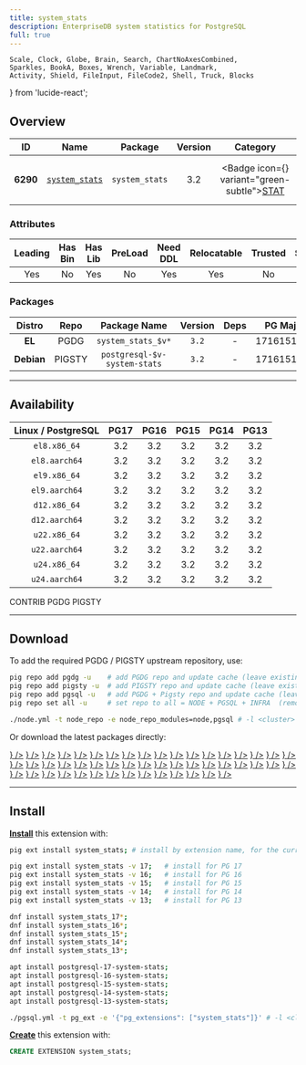 ```yaml
---
title: system_stats
description: EnterpriseDB system statistics for PostgreSQL
full: true
---
```


    Scale, Clock, Globe, Brain, Search, ChartNoAxesCombined,
    Sparkles, BookA, Boxes, Wrench, Variable, Landmark,
    Activity, Shield, FileInput, FileCode2, Shell, Truck, Blocks
} from 'lucide-react';

## Overview

| <TooltipIconButton tooltip="Extension unique identifier" side="top">ID</TooltipIconButton> | <TooltipIconButton tooltip="Extension name" side="top">Name</TooltipIconButton> | <TooltipIconButton tooltip="Package name for installation" side="top">Package</TooltipIconButton> | <TooltipIconButton tooltip="Latest available extension version" side="top">Version</TooltipIconButton> | <TooltipIconButton tooltip="Extension category" side="top">Category</TooltipIconButton> | <TooltipIconButton tooltip="Open source license" side="top">License</TooltipIconButton> | <TooltipIconButton tooltip="Programming language" side="top">Lang</TooltipIconButton> |
|:--------:|:--------:|:----------:|:--------------:|:---------------------------------------:|:------------------------------------------------------:|:----:|
| **6290** | [`system_stats`](https://github.com/EnterpriseDB/system_stats) | `system_stats` | 3.2 | <Badge icon={<Activity />} variant="green-subtle"><a href="/ext/stat" className="no-underline">STAT</a></Badge> | <a href="/ext/list/license#postgresql" className="no-underline"><Badge icon={<Scale />} variant="blue-subtle">PostgreSQL</Badge></a> | <a href="/ext/list/lang#c"><Badge icon={<FileCode2 />} variant="blue-subtle">C</Badge></a> |

### Attributes

| <TooltipIconButton tooltip="The Primary Leading extension in the Package" side="top">Leading</TooltipIconButton> | <TooltipIconButton tooltip="Contains binary utils" side="top">Has Bin</TooltipIconButton> | <TooltipIconButton tooltip="Contains .so shared library files" side="top">Has Lib</TooltipIconButton> | <TooltipIconButton tooltip="Requires preloading via shared_preload_libraries" side="top">PreLoad</TooltipIconButton> | <TooltipIconButton tooltip="Requires CREATE EXTENSION DDL command" side="top">Need DDL</TooltipIconButton> | <TooltipIconButton tooltip="Can be installed in any schema" side="top">Relocatable</TooltipIconButton> | <TooltipIconButton tooltip="Can be created by non-superuser" side="top">Trusted</TooltipIconButton> | <TooltipIconButton tooltip="Schemas used by this extension" side="top">Schemas</TooltipIconButton> |
|:-------:|:-------:|:-------:|:-------:|:--------:|:-----------:|:-------:|:-------:|
| Yes | No | Yes | No | Yes | Yes | No | - |

### Packages

| <TooltipIconButton tooltip="Linux distribution family, EL or Debian" side="top">Distro</TooltipIconButton> | <TooltipIconButton tooltip="Package repository" side="top">Repo</TooltipIconButton> | <TooltipIconButton tooltip="The RPM/DEB Package Name Pattern (replace $v with real pg major)" side="top">Package Name</TooltipIconButton> | <TooltipIconButton tooltip="Latest package version" side="top">Version</TooltipIconButton> | <TooltipIconButton tooltip="RPM/DEB Package dependencies" side="top">Deps</TooltipIconButton> | <TooltipIconButton tooltip="Available in these PostgreSQL Major Versions" side="top">PG Major</TooltipIconButton> |
|:----------:|:--------:|:------------------------:|:-----------:|:------------:|:------------------:|
|   **EL**   | <Badge variant="blue-subtle"><span className="font-bold">PGDG</span></Badge> | `system_stats_$v*` | `3.2` | - | <Badge variant="green-subtle">17</Badge><Badge variant="green-subtle">16</Badge><Badge variant="green-subtle">15</Badge><Badge variant="green-subtle">14</Badge><Badge variant="green-subtle">13</Badge> |
| **Debian** | <Badge variant="amber-subtle"><span className="font-bold">PIGSTY</span></Badge> | `postgresql-$v-system-stats` | `3.2` | - | <Badge variant="green-subtle">17</Badge><Badge variant="green-subtle">16</Badge><Badge variant="green-subtle">15</Badge><Badge variant="green-subtle">14</Badge><Badge variant="green-subtle">13</Badge> |



------

## Availability

| <TooltipIconButton tooltip="Linux Distro Arch / PostgreSQL Major Version" side="top">Linux / PostgreSQL </TooltipIconButton> | **PG17** | **PG16** | **PG15** | **PG14** | **PG13** |
|:-----:|:-----:|:-----:|:-----:|:-----:|:-----:|
| `el8.x86_64` | <Badge variant="blue-subtle">3.2</Badge> | <Badge variant="blue-subtle">3.2</Badge> | <Badge variant="blue-subtle">3.2</Badge> | <Badge variant="blue-subtle">3.2</Badge> | <Badge variant="blue-subtle">3.2</Badge> |
| `el8.aarch64` | <Badge variant="blue-subtle">3.2</Badge> | <Badge variant="blue-subtle">3.2</Badge> | <Badge variant="blue-subtle">3.2</Badge> | <Badge variant="blue-subtle">3.2</Badge> | <Badge variant="blue-subtle">3.2</Badge> |
| `el9.x86_64` | <Badge variant="blue-subtle">3.2</Badge> | <Badge variant="blue-subtle">3.2</Badge> | <Badge variant="blue-subtle">3.2</Badge> | <Badge variant="blue-subtle">3.2</Badge> | <Badge variant="blue-subtle">3.2</Badge> |
| `el9.aarch64` | <Badge variant="blue-subtle">3.2</Badge> | <Badge variant="blue-subtle">3.2</Badge> | <Badge variant="blue-subtle">3.2</Badge> | <Badge variant="blue-subtle">3.2</Badge> | <Badge variant="blue-subtle">3.2</Badge> |
| `d12.x86_64` | <Badge variant="amber-subtle">3.2</Badge> | <Badge variant="amber-subtle">3.2</Badge> | <Badge variant="amber-subtle">3.2</Badge> | <Badge variant="amber-subtle">3.2</Badge> | <Badge variant="amber-subtle">3.2</Badge> |
| `d12.aarch64` | <Badge variant="amber-subtle">3.2</Badge> | <Badge variant="amber-subtle">3.2</Badge> | <Badge variant="amber-subtle">3.2</Badge> | <Badge variant="amber-subtle">3.2</Badge> | <Badge variant="amber-subtle">3.2</Badge> |
| `u22.x86_64` | <Badge variant="amber-subtle">3.2</Badge> | <Badge variant="amber-subtle">3.2</Badge> | <Badge variant="amber-subtle">3.2</Badge> | <Badge variant="amber-subtle">3.2</Badge> | <Badge variant="amber-subtle">3.2</Badge> |
| `u22.aarch64` | <Badge variant="amber-subtle">3.2</Badge> | <Badge variant="amber-subtle">3.2</Badge> | <Badge variant="amber-subtle">3.2</Badge> | <Badge variant="amber-subtle">3.2</Badge> | <Badge variant="amber-subtle">3.2</Badge> |
| `u24.x86_64` | <Badge variant="amber-subtle">3.2</Badge> | <Badge variant="amber-subtle">3.2</Badge> | <Badge variant="amber-subtle">3.2</Badge> | <Badge variant="amber-subtle">3.2</Badge> | <Badge variant="amber-subtle">3.2</Badge> |
| `u24.aarch64` | <Badge variant="amber-subtle">3.2</Badge> | <Badge variant="amber-subtle">3.2</Badge> | <Badge variant="amber-subtle">3.2</Badge> | <Badge variant="amber-subtle">3.2</Badge> | <Badge variant="amber-subtle">3.2</Badge> |

<Badge variant="green-subtle"><span className="font-black">CONTRIB</span></Badge> <Badge variant="blue-subtle"><span className="font-black">PGDG</span></Badge> <Badge variant="amber-subtle"><span className="font-black">PIGSTY</span></Badge>

------

## Download

To add the required PGDG / PIGSTY upstream repository, use:

```bash tab="pig"
pig repo add pgdg -u    # add PGDG repo and update cache (leave existing repos)
pig repo add pigsty -u  # add PIGSTY repo and update cache (leave existing repos)
pig repo add pgsql -u   # add PGDG + Pigsty repo and update cache (leave existing repos)
pig repo set all -u     # set repo to all = NODE + PGSQL + INFRA  (remove existing repos)
```
```bash tab="pigsty"
./node.yml -t node_repo -e node_repo_modules=node,pgsql # -l <cluster>
```

Or download the latest packages directly:

<Files>
    <Folder name="el8.x86_64">
        <a href="https://download.postgresql.org/pub/repos/yum/17/redhat/rhel-8-x86_64/system_stats_17-3.2-1PGDG.rhel8.x86_64.rpm"><File name="system_stats_17-3.2-1PGDG.rhel8.x86_64.rpm" icon={<Package className="text-emerald-500" />} /></a>
        <a href="https://download.postgresql.org/pub/repos/yum/16/redhat/rhel-8-x86_64/system_stats_16-3.2-1PGDG.rhel8.x86_64.rpm"><File name="system_stats_16-3.2-1PGDG.rhel8.x86_64.rpm" icon={<Package className="text-emerald-500" />} /></a>
        <a href="https://download.postgresql.org/pub/repos/yum/15/redhat/rhel-8-x86_64/system_stats_15-3.2-1PGDG.rhel8.x86_64.rpm"><File name="system_stats_15-3.2-1PGDG.rhel8.x86_64.rpm" icon={<Package className="text-emerald-500" />} /></a>
        <a href="https://download.postgresql.org/pub/repos/yum/14/redhat/rhel-8-x86_64/system_stats_14-3.2-1PGDG.rhel8.x86_64.rpm"><File name="system_stats_14-3.2-1PGDG.rhel8.x86_64.rpm" icon={<Package className="text-emerald-500" />} /></a>
        <a href="https://download.postgresql.org/pub/repos/yum/13/redhat/rhel-8-x86_64/system_stats_13-3.2-1PGDG.rhel8.x86_64.rpm"><File name="system_stats_13-3.2-1PGDG.rhel8.x86_64.rpm" icon={<Package className="text-emerald-500" />} /></a>
    </Folder>
    <Folder name="el8.aarch64">
        <a href="https://download.postgresql.org/pub/repos/yum/17/redhat/rhel-8-aarch64/system_stats_17-3.2-1PGDG.rhel8.aarch64.rpm"><File name="system_stats_17-3.2-1PGDG.rhel8.aarch64.rpm" icon={<Package className="text-orange-500" />} /></a>
        <a href="https://download.postgresql.org/pub/repos/yum/16/redhat/rhel-8-aarch64/system_stats_16-3.2-1PGDG.rhel8.aarch64.rpm"><File name="system_stats_16-3.2-1PGDG.rhel8.aarch64.rpm" icon={<Package className="text-orange-500" />} /></a>
        <a href="https://download.postgresql.org/pub/repos/yum/15/redhat/rhel-8-aarch64/system_stats_15-3.2-1PGDG.rhel8.aarch64.rpm"><File name="system_stats_15-3.2-1PGDG.rhel8.aarch64.rpm" icon={<Package className="text-orange-500" />} /></a>
        <a href="https://download.postgresql.org/pub/repos/yum/14/redhat/rhel-8-aarch64/system_stats_14-3.2-1PGDG.rhel8.aarch64.rpm"><File name="system_stats_14-3.2-1PGDG.rhel8.aarch64.rpm" icon={<Package className="text-orange-500" />} /></a>
        <a href="https://download.postgresql.org/pub/repos/yum/13/redhat/rhel-8-aarch64/system_stats_13-3.2-1PGDG.rhel8.aarch64.rpm"><File name="system_stats_13-3.2-1PGDG.rhel8.aarch64.rpm" icon={<Package className="text-orange-500" />} /></a>
    </Folder>
    <Folder name="el9.x86_64">
        <a href="https://download.postgresql.org/pub/repos/yum/17/redhat/rhel-9-x86_64/system_stats_17-3.2-1PGDG.rhel9.x86_64.rpm"><File name="system_stats_17-3.2-1PGDG.rhel9.x86_64.rpm" icon={<Package className="text-emerald-500" />} /></a>
        <a href="https://download.postgresql.org/pub/repos/yum/16/redhat/rhel-9-x86_64/system_stats_16-3.2-1PGDG.rhel9.x86_64.rpm"><File name="system_stats_16-3.2-1PGDG.rhel9.x86_64.rpm" icon={<Package className="text-emerald-500" />} /></a>
        <a href="https://download.postgresql.org/pub/repos/yum/15/redhat/rhel-9-x86_64/system_stats_15-3.2-1PGDG.rhel9.x86_64.rpm"><File name="system_stats_15-3.2-1PGDG.rhel9.x86_64.rpm" icon={<Package className="text-emerald-500" />} /></a>
        <a href="https://download.postgresql.org/pub/repos/yum/14/redhat/rhel-9-x86_64/system_stats_14-3.2-1PGDG.rhel9.x86_64.rpm"><File name="system_stats_14-3.2-1PGDG.rhel9.x86_64.rpm" icon={<Package className="text-emerald-500" />} /></a>
        <a href="https://download.postgresql.org/pub/repos/yum/13/redhat/rhel-9-x86_64/system_stats_13-3.2-1PGDG.rhel9.x86_64.rpm"><File name="system_stats_13-3.2-1PGDG.rhel9.x86_64.rpm" icon={<Package className="text-emerald-500" />} /></a>
    </Folder>
    <Folder name="el9.aarch64">
        <a href="https://download.postgresql.org/pub/repos/yum/17/redhat/rhel-9-aarch64/system_stats_17-3.2-1PGDG.rhel9.aarch64.rpm"><File name="system_stats_17-3.2-1PGDG.rhel9.aarch64.rpm" icon={<Package className="text-orange-500" />} /></a>
        <a href="https://download.postgresql.org/pub/repos/yum/16/redhat/rhel-9-aarch64/system_stats_16-3.2-1PGDG.rhel9.aarch64.rpm"><File name="system_stats_16-3.2-1PGDG.rhel9.aarch64.rpm" icon={<Package className="text-orange-500" />} /></a>
        <a href="https://download.postgresql.org/pub/repos/yum/15/redhat/rhel-9-aarch64/system_stats_15-3.2-1PGDG.rhel9.aarch64.rpm"><File name="system_stats_15-3.2-1PGDG.rhel9.aarch64.rpm" icon={<Package className="text-orange-500" />} /></a>
        <a href="https://download.postgresql.org/pub/repos/yum/14/redhat/rhel-9-aarch64/system_stats_14-3.2-1PGDG.rhel9.aarch64.rpm"><File name="system_stats_14-3.2-1PGDG.rhel9.aarch64.rpm" icon={<Package className="text-orange-500" />} /></a>
        <a href="https://download.postgresql.org/pub/repos/yum/13/redhat/rhel-9-aarch64/system_stats_13-3.2-1PGDG.rhel9.aarch64.rpm"><File name="system_stats_13-3.2-1PGDG.rhel9.aarch64.rpm" icon={<Package className="text-orange-500" />} /></a>
    </Folder>
    <Folder name="d12.x86_64">
        <a href="https://repo.pigsty.io/apt/pgsql/bookworm/pool/main/s/system-stats/postgresql-17-system-stats_3.2-1PIGSTY~bookworm_amd64.deb"><File name="postgresql-17-system-stats_3.2-1PIGSTY~bookworm_amd64.deb" icon={<Box className="text-emerald-500" />} /></a>
        <a href="https://repo.pigsty.io/apt/pgsql/bookworm/pool/main/s/system-stats/postgresql-16-system-stats_3.2-1PIGSTY~bookworm_amd64.deb"><File name="postgresql-16-system-stats_3.2-1PIGSTY~bookworm_amd64.deb" icon={<Box className="text-emerald-500" />} /></a>
        <a href="https://repo.pigsty.io/apt/pgsql/bookworm/pool/main/s/system-stats/postgresql-15-system-stats_3.2-1PIGSTY~bookworm_amd64.deb"><File name="postgresql-15-system-stats_3.2-1PIGSTY~bookworm_amd64.deb" icon={<Box className="text-emerald-500" />} /></a>
        <a href="https://repo.pigsty.io/apt/pgsql/bookworm/pool/main/s/system-stats/postgresql-14-system-stats_3.2-1PIGSTY~bookworm_amd64.deb"><File name="postgresql-14-system-stats_3.2-1PIGSTY~bookworm_amd64.deb" icon={<Box className="text-emerald-500" />} /></a>
        <a href="https://repo.pigsty.io/apt/pgsql/bookworm/pool/main/s/system-stats/postgresql-13-system-stats_3.2-1PIGSTY~bookworm_amd64.deb"><File name="postgresql-13-system-stats_3.2-1PIGSTY~bookworm_amd64.deb" icon={<Box className="text-emerald-500" />} /></a>
    </Folder>
    <Folder name="d12.aarch64">
        <a href="https://repo.pigsty.io/apt/pgsql/bookworm/pool/main/s/system-stats/postgresql-17-system-stats_3.2-1PIGSTY~bookworm_arm64.deb"><File name="postgresql-17-system-stats_3.2-1PIGSTY~bookworm_arm64.deb" icon={<Box className="text-orange-500" />} /></a>
        <a href="https://repo.pigsty.io/apt/pgsql/bookworm/pool/main/s/system-stats/postgresql-16-system-stats_3.2-1PIGSTY~bookworm_arm64.deb"><File name="postgresql-16-system-stats_3.2-1PIGSTY~bookworm_arm64.deb" icon={<Box className="text-orange-500" />} /></a>
        <a href="https://repo.pigsty.io/apt/pgsql/bookworm/pool/main/s/system-stats/postgresql-15-system-stats_3.2-1PIGSTY~bookworm_arm64.deb"><File name="postgresql-15-system-stats_3.2-1PIGSTY~bookworm_arm64.deb" icon={<Box className="text-orange-500" />} /></a>
        <a href="https://repo.pigsty.io/apt/pgsql/bookworm/pool/main/s/system-stats/postgresql-14-system-stats_3.2-1PIGSTY~bookworm_arm64.deb"><File name="postgresql-14-system-stats_3.2-1PIGSTY~bookworm_arm64.deb" icon={<Box className="text-orange-500" />} /></a>
        <a href="https://repo.pigsty.io/apt/pgsql/bookworm/pool/main/s/system-stats/postgresql-13-system-stats_3.2-1PIGSTY~bookworm_arm64.deb"><File name="postgresql-13-system-stats_3.2-1PIGSTY~bookworm_arm64.deb" icon={<Box className="text-orange-500" />} /></a>
    </Folder>
    <Folder name="u22.x86_64">
        <a href="https://repo.pigsty.io/apt/pgsql/jammy/pool/main/s/system-stats/postgresql-17-system-stats_3.2-1PIGSTY~jammy_amd64.deb"><File name="postgresql-17-system-stats_3.2-1PIGSTY~jammy_amd64.deb" icon={<Box className="text-emerald-500" />} /></a>
        <a href="https://repo.pigsty.io/apt/pgsql/jammy/pool/main/s/system-stats/postgresql-16-system-stats_3.2-1PIGSTY~jammy_amd64.deb"><File name="postgresql-16-system-stats_3.2-1PIGSTY~jammy_amd64.deb" icon={<Box className="text-emerald-500" />} /></a>
        <a href="https://repo.pigsty.io/apt/pgsql/jammy/pool/main/s/system-stats/postgresql-15-system-stats_3.2-1PIGSTY~jammy_amd64.deb"><File name="postgresql-15-system-stats_3.2-1PIGSTY~jammy_amd64.deb" icon={<Box className="text-emerald-500" />} /></a>
        <a href="https://repo.pigsty.io/apt/pgsql/jammy/pool/main/s/system-stats/postgresql-14-system-stats_3.2-1PIGSTY~jammy_amd64.deb"><File name="postgresql-14-system-stats_3.2-1PIGSTY~jammy_amd64.deb" icon={<Box className="text-emerald-500" />} /></a>
        <a href="https://repo.pigsty.io/apt/pgsql/jammy/pool/main/s/system-stats/postgresql-13-system-stats_3.2-1PIGSTY~jammy_amd64.deb"><File name="postgresql-13-system-stats_3.2-1PIGSTY~jammy_amd64.deb" icon={<Box className="text-emerald-500" />} /></a>
    </Folder>
    <Folder name="u22.aarch64">
        <a href="https://repo.pigsty.io/apt/pgsql/jammy/pool/main/s/system-stats/postgresql-17-system-stats_3.2-1PIGSTY~jammy_arm64.deb"><File name="postgresql-17-system-stats_3.2-1PIGSTY~jammy_arm64.deb" icon={<Box className="text-orange-500" />} /></a>
        <a href="https://repo.pigsty.io/apt/pgsql/jammy/pool/main/s/system-stats/postgresql-16-system-stats_3.2-1PIGSTY~jammy_arm64.deb"><File name="postgresql-16-system-stats_3.2-1PIGSTY~jammy_arm64.deb" icon={<Box className="text-orange-500" />} /></a>
        <a href="https://repo.pigsty.io/apt/pgsql/jammy/pool/main/s/system-stats/postgresql-15-system-stats_3.2-1PIGSTY~jammy_arm64.deb"><File name="postgresql-15-system-stats_3.2-1PIGSTY~jammy_arm64.deb" icon={<Box className="text-orange-500" />} /></a>
        <a href="https://repo.pigsty.io/apt/pgsql/jammy/pool/main/s/system-stats/postgresql-14-system-stats_3.2-1PIGSTY~jammy_arm64.deb"><File name="postgresql-14-system-stats_3.2-1PIGSTY~jammy_arm64.deb" icon={<Box className="text-orange-500" />} /></a>
        <a href="https://repo.pigsty.io/apt/pgsql/jammy/pool/main/s/system-stats/postgresql-13-system-stats_3.2-1PIGSTY~jammy_arm64.deb"><File name="postgresql-13-system-stats_3.2-1PIGSTY~jammy_arm64.deb" icon={<Box className="text-orange-500" />} /></a>
    </Folder>
    <Folder name="u24.x86_64">
        <a href="https://repo.pigsty.io/apt/pgsql/noble/pool/main/s/system-stats/postgresql-17-system-stats_3.2-1PIGSTY~noble_amd64.deb"><File name="postgresql-17-system-stats_3.2-1PIGSTY~noble_amd64.deb" icon={<Box className="text-emerald-500" />} /></a>
        <a href="https://repo.pigsty.io/apt/pgsql/noble/pool/main/s/system-stats/postgresql-16-system-stats_3.2-1PIGSTY~noble_amd64.deb"><File name="postgresql-16-system-stats_3.2-1PIGSTY~noble_amd64.deb" icon={<Box className="text-emerald-500" />} /></a>
        <a href="https://repo.pigsty.io/apt/pgsql/noble/pool/main/s/system-stats/postgresql-15-system-stats_3.2-1PIGSTY~noble_amd64.deb"><File name="postgresql-15-system-stats_3.2-1PIGSTY~noble_amd64.deb" icon={<Box className="text-emerald-500" />} /></a>
        <a href="https://repo.pigsty.io/apt/pgsql/noble/pool/main/s/system-stats/postgresql-14-system-stats_3.2-1PIGSTY~noble_amd64.deb"><File name="postgresql-14-system-stats_3.2-1PIGSTY~noble_amd64.deb" icon={<Box className="text-emerald-500" />} /></a>
        <a href="https://repo.pigsty.io/apt/pgsql/noble/pool/main/s/system-stats/postgresql-13-system-stats_3.2-1PIGSTY~noble_amd64.deb"><File name="postgresql-13-system-stats_3.2-1PIGSTY~noble_amd64.deb" icon={<Box className="text-emerald-500" />} /></a>
    </Folder>
    <Folder name="u24.aarch64">
        <a href="https://repo.pigsty.io/apt/pgsql/noble/pool/main/s/system-stats/postgresql-17-system-stats_3.2-1PIGSTY~noble_arm64.deb"><File name="postgresql-17-system-stats_3.2-1PIGSTY~noble_arm64.deb" icon={<Box className="text-orange-500" />} /></a>
        <a href="https://repo.pigsty.io/apt/pgsql/noble/pool/main/s/system-stats/postgresql-16-system-stats_3.2-1PIGSTY~noble_arm64.deb"><File name="postgresql-16-system-stats_3.2-1PIGSTY~noble_arm64.deb" icon={<Box className="text-orange-500" />} /></a>
        <a href="https://repo.pigsty.io/apt/pgsql/noble/pool/main/s/system-stats/postgresql-15-system-stats_3.2-1PIGSTY~noble_arm64.deb"><File name="postgresql-15-system-stats_3.2-1PIGSTY~noble_arm64.deb" icon={<Box className="text-orange-500" />} /></a>
        <a href="https://repo.pigsty.io/apt/pgsql/noble/pool/main/s/system-stats/postgresql-14-system-stats_3.2-1PIGSTY~noble_arm64.deb"><File name="postgresql-14-system-stats_3.2-1PIGSTY~noble_arm64.deb" icon={<Box className="text-orange-500" />} /></a>
        <a href="https://repo.pigsty.io/apt/pgsql/noble/pool/main/s/system-stats/postgresql-13-system-stats_3.2-1PIGSTY~noble_arm64.deb"><File name="postgresql-13-system-stats_3.2-1PIGSTY~noble_arm64.deb" icon={<Box className="text-orange-500" />} /></a>
    </Folder>
</Files>

------

## Install

[**Install**](/docs/pgsql/extension/install) this extension with:

```bash tab="pig"
pig ext install system_stats; # install by extension name, for the current active PG version

pig ext install system_stats -v 17;   # install for PG 17
pig ext install system_stats -v 16;   # install for PG 16
pig ext install system_stats -v 15;   # install for PG 15
pig ext install system_stats -v 14;   # install for PG 14
pig ext install system_stats -v 13;   # install for PG 13
```
```bash tab="yum" 
dnf install system_stats_17*;
dnf install system_stats_16*;
dnf install system_stats_15*;
dnf install system_stats_14*;
dnf install system_stats_13*;
```
```bash tab="apt" 
apt install postgresql-17-system-stats;
apt install postgresql-16-system-stats;
apt install postgresql-15-system-stats;
apt install postgresql-14-system-stats;
apt install postgresql-13-system-stats;
```
```bash tab="ansible"
./pgsql.yml -t pg_ext -e '{"pg_extensions": ["system_stats"]}' # -l <cls>
```

[**Create**](/docs/pgsql/extension/create) this extension with:

```sql
CREATE EXTENSION system_stats;
```


